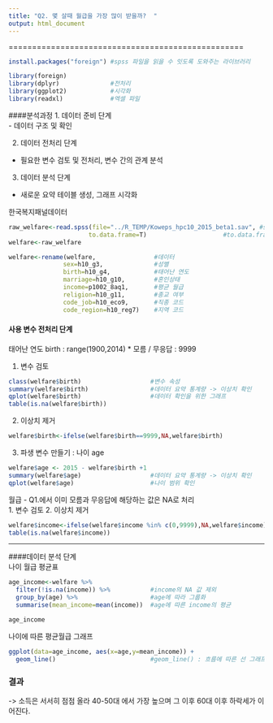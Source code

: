 ```yaml
---
title: "Q2. 몇 살때 월급을 가장 많이 받을까?  "
output: html_document
---
```

==================================================

```r
install.packages("foreign") #spss 파일을 읽을 수 잇도록 도와주는 라이브러리 
```

```r

library(foreign)
library(dplyr)              #전처리
library(ggplot2)            #시각화
library(readxl)             #엑셀 파일 

```

####분석과정
1. 데이터 준비 단계  
-  데이터 구조 및 확인  
 
2. 데이터 전처리 단계   
-  필요한 변수 검토 및 전처리, 변수 간의 관계 분석 

3. 데이터 분석 단계  
-  새로운 요약 테이블 생성, 그래프 시각화 


한국복지패널데이터
```r
raw_welfare<-read.spss(file="../R_TEMP/Koweps_hpc10_2015_beta1.sav", #spss 파일 
                      to.data.frame=T)                     #to.data.frame=T : 옵션 사용하지 않으면 
welfare<-raw_welfare
```

```r
welfare<-rename(welfare,                #데이터
               sex=h10_g3,              #성별 
               birth=h10_g4,            #태어난 연도
               marriage=h10_g10,        #혼인상태
               income=p1002_8aq1,       #평균 월급
               religion=h10_g11,        #종교 여부
               code_job=h10_eco9,       #직종 코드
               code_region=h10_reg7)    #지역 코드 
```

#### 사용 변수 전처리 단계  
태어난 연도 birth : range(1900,2014)    * 모름 / 무응답 : 9999   

1. 변수 검토  
```r
class(welfare$birth)                   #변수 속성
summary(welfare$birth)                 #데이터 요약 통계량 -> 이상치 확인 
qplot(welfare$birth)                   #데이터 확인을 위한 그래프
table(is.na(welfare$birth))
```

2. 이상치 제거  
```r
welfare$birth<-ifelse(welfare$birth==9999,NA,welfare$birth)
```

3. 파생 변수 만들기 : 나이 age   
```r
welfare$age <- 2015 - welfare$birth +1
summary(welfare$age)                   #데이터 요약 통계량 -> 이상치 확인
qplot(welfare$age)                     #나이 범위 확인 
```

월급  - Q1.에서 이미 모름과 무응답에 해당하는 값은 NA로 처리  
1. 변수 검토
2. 이상치 제거
```r
welfare$income<-ifelse(welfare$income %in% c(0,9999),NA,welfare$income)   #0,9999 -> NA
table(is.na(welfare$income))
```


----

####데이터 분석 단계  
나이 월급 평균표  
```r
age_income<-welfare %>% 
  filter(!is.na(income)) %>%           #income의 NA 값 제외
  group_by(age) %>%                    #age에 따라 그룹화 
  summarise(mean_income=mean(income))  #age에 따른 income의 평균

age_income
```


나이에 따른 평균월급 그래프   
```r
ggplot(data=age_income, aes(x=age,y=mean_income)) +
  geom_line()                          #geom_line() : 흐름에 따른 선 그래프 
```


### 결과 
-> 소득은 서서히 점점 올라 40-50대 에서 가장 높으며 그 이후 60대 이후 하락세가 이어진다.   



